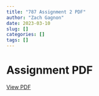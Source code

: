 ```yaml
---
title: "787 Assignment 2 PDF"
author: "Zach Gagnon"
date: 2023-03-10
slug: []
categories: []
tags: []
---
```


# Assignment PDF

[View PDF]("/pdfs/Stat787---Assignment-2.pdf")